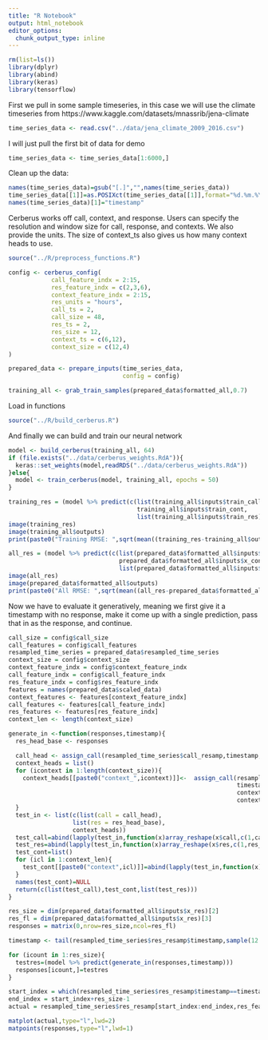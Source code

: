 ```yaml
---
title: "R Notebook"
output: html_notebook
editor_options: 
  chunk_output_type: inline
---
```


```r
rm(list=ls())
library(dplyr)
library(abind)
library(keras)
library(tensorflow)

```


First we pull in some sample timeseries, in this case we will use the climate timeseries from https://www.kaggle.com/datasets/mnassrib/jena-climate

```r
time_series_data <- read.csv("../data/jena_climate_2009_2016.csv")
```

I will just pull the first bit of data for demo
```r
time_series_data <- time_series_data[1:6000,]
```

Clean up the data:
```r
names(time_series_data)=gsub("[.]","",names(time_series_data))
time_series_data[[1]]=as.POSIXct(time_series_data[[1]],format="%d.%m.%Y %H:%M:%S")
names(time_series_data)[1]="timestamp"
```

Cerberus works off call, context, and response. Users can specify the resolution and window size for call, response, and contexts. We also provide the units. The size of context_ts also gives us how many context heads to use. 
```r
source("../R/preprocess_functions.R")

config <- cerberus_config(
            call_feature_indx = 2:15,
            res_feature_indx = c(2,3,6),
            context_feature_indx = 2:15,
            res_units = "hours",
            call_ts = 2,
            call_size = 48,
            res_ts = 2,
            res_size = 12,
            context_ts = c(6,12),
            context_size = c(12,4)
)

prepared_data <- prepare_inputs(time_series_data,
                                config = config)

training_all <- grab_train_samples(prepared_data$formatted_all,0.7)
```


Load in functions
```r
source("../R/build_cerberus.R")
```

And finally we can build and train our neural network
```r
model <- build_cerberus(training_all, 64)
if (file.exists("../data/cerberus_weights.RdA")){
  keras::set_weights(model,readRDS("../data/cerberus_weights.RdA"))
}else{
  model <- train_cerberus(model, training_all, epochs = 50)
}

```
```r
training_res = (model %>% predict(c(list(training_all$inputs$train_call),
                                    training_all$inputs$train_cont,
                                    list(training_all$inputs$train_res))))
image(training_res)
image(training_all$outputs)
print(paste0("Training RMSE: ",sqrt(mean((training_res-training_all$outputs)^2))))
```
```r
all_res = (model %>% predict(c(list(prepared_data$formatted_all$inputs$x_call),
                               prepared_data$formatted_all$inputs$x_cont,
                               list(prepared_data$formatted_all$inputs$x_res))))
image(all_res)
image(prepared_data$formatted_all$outputs)
print(paste0("All RMSE: ",sqrt(mean((all_res-prepared_data$formatted_all$outputs)^2))))
```

Now we have to evaluate it generatively, meaning we first give it a timestamp with no response, make it come up with a single prediction, pass that in as the response, and continue. 
```r
call_size = config$call_size
call_features = config$call_features
resampled_time_series = prepared_data$resampled_time_series
context_size = config$context_size
context_feature_indx = config$context_feature_indx
call_feature_indx = config$call_feature_indx
res_feature_indx = config$res_feature_indx
features = names(prepared_data$scaled_data)
context_features <- features[context_feature_indx]
call_features <- features[call_feature_indx]
res_features <- features[res_feature_indx]
context_len <- length(context_size)

generate_in <-function(responses,timestamp){
  res_head_base <- responses

  call_head <- assign_call(resampled_time_series$call_resamp,timestamp,call_size,call_features)
  context_heads = list()
  for (icontext in 1:length(context_size)){
    context_heads[[paste0("context_",icontext)]]<-  assign_call(resampled_time_series[[sprintf("context_%s_resamp",icontext)]],
                                                                timestamp,
                                                                context_size[icontext],
                                                                context_features)
  }
  test_in <- list(c(list(call = call_head),
                  list(res = res_head_base),
                  context_heads))
  test_call=abind(lapply(test_in,function(x)array_reshape(x$call,c(1,call_size,length(call_features),1))),along = 1)
  test_res=abind(lapply(test_in,function(x)array_reshape(x$res,c(1,res_size,length(res_features),1))),along = 1)
  test_cont=list()
  for (icl in 1:context_len){
    test_cont[[paste0("context",icl)]]=abind(lapply(test_in,function(x)array_reshape(x[[paste0("context_",icl)]],c(1,context_size[icl],length(context_features),1))),along = 1)
  }
  names(test_cont)=NULL
  return(c(list(test_call),test_cont,list(test_res)))
}

res_size = dim(prepared_data$formatted_all$inputs$x_res)[2]
res_fl = dim(prepared_data$formatted_all$inputs$x_res)[3]
responses = matrix(0,nrow=res_size,ncol=res_fl)

timestamp <- tail(resampled_time_series$res_resamp$timestamp,sample(12:50,1))[1]

for (icount in 1:res_size){
  testres=(model %>% predict(generate_in(responses,timestamp)))
  responses[icount,]=testres
}

start_index = which(resampled_time_series$res_resamp$timestamp==timestamp)
end_index = start_index+res_size-1
actual = resampled_time_series$res_resamp[start_index:end_index,res_features]

matplot(actual,type="l",lwd=2)
matpoints(responses,type="l",lwd=1)
```
